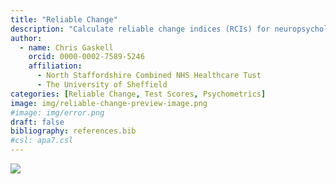 ```yaml
---
title: "Reliable Change"
description: "Calculate reliable change indices (RCIs) for neuropsychological tests to assess significant changes in cognitive performance over time. A range of methodological approaches, such as standard regression-based (SRB) models, which help to account for practice effects and regression to the mean are included. These methods ensure that changes observed in test scores are meaningful and not due to measurement error."
author:
  - name: Chris Gaskell
    orcid: 0000-0002-7589-5246
    affiliation:
      - North Staffordshire Combined NHS Healthcare Tust
      - The University of Sheffield
categories: [Reliable Change, Test Scores, Psychometrics]
image: img/reliable-change-preview-image.png
#image: img/error.png
draft: false
bibliography: references.bib
#csl: apa7.csl
---
```


![](img/reliable-change-preview-image.png)
